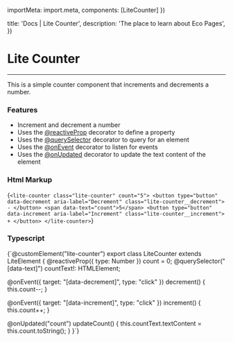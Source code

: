 

  importMeta: import.meta,
  components: [LiteCounter]
})

  title: 'Docs | Lite Counter',
  description: 'The place to learn about Eco Pages',
})

# Lite Counter
---

This is a simple counter component that increments and decrements a number. 

<LiteCounter count={5} />

### Features

- Increment and decrement a number
- Uses the [@reactiveProp](/docs/reactive-prop) decorator to define a property
- Uses the [@querySelector](/docs/query-selector) decorator to query for an element
- Uses the [@onEvent](/docs/on-event) decorator to listen for events
- Uses the [@onUpdated](/docs/on-updated) decorator to update the text content of the element


### Html Markup

<CodeBlock lang="jsx">{`<lite-counter class="lite-counter" count="5">
  <button type="button" data-decrement aria-label="Decrement" class="lite-counter__decrement">
    -
  </button>
  <span data-text="count">5</span>
  <button type="button" data-increment aria-label="Increment" class="lite-counter__increment">
    +
  </button>
</lite-counter>`}</CodeBlock>

### Typescript

<CodeBlock lang='typescript'>{`@customElement("lite-counter")
export class LiteCounter extends LiteElement {
  @reactiveProp({ type: Number }) count = 0;
  @querySelector("[data-text]") countText!: HTMLElement;

  @onEvent({ target: "[data-decrement]", type: "click" })
  decrement() {
    this.count--;
  }

  @onEvent({ target: "[data-increment]", type: "click" })
  increment() {
    this.count++;
  }

  @onUpdated("count")
  updateCount() {
    this.countText.textContent = this.count.toString();
  }
}`}
</CodeBlock>